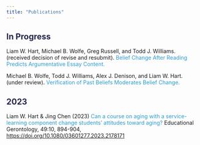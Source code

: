 ```yaml
---
title: "Publications"
---
```


## <span style="color: #25274D;">In Progress</span> 

Liam W. Hart, Michael B. Wolfe, Greg Russell, and Todd J. Williams. (received decision of revise and resubmit). <span style="color: #2E9CCA;">Belief Change After Reading Predicts Argumentative Essay Content.</span> 

Michael B. Wolfe, Todd J. Williams, Alex J. Denison, and Liam W. Hart. (under review). <span style="color: #2E9CCA;">Verification of Past Beliefs Moderates Belief Change.</span> 

## <span style="color: #25274D;">2023</span> 

Liam W. Hart & Jing Chen (2023) <span style="color: #2E9CCA;">Can a course on aging with a service-learning component change students’ attitudes toward aging?</span> Educational Gerontology, 49:10, 894-904, [https://doi.org/10.1080/03601277.2023.2178171](https://doi.org/10.1080/03601277.2023.2178171)
